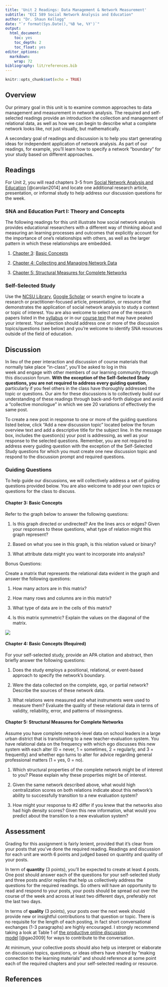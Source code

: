 ```yaml
---
title: 'Unit 2 Readings: Data Management & Network Measurement'
subtitle: "ECI 589 Social Network Analysis and Education"
author: "Dr. Shaun Kellogg"
date: "`r format(Sys.Date(),'%B %e, %Y')`"
output:
  html_document:
    toc: yes
    toc_depth: 2
    toc_float: yes
editor_options:
  markdown:
    wrap: 72
bibliography: lit/references.bib
---
```


```r
knitr::opts_chunk$set(echo = TRUE)
```

## Overview

Our primary goal in this unit is to examine common approaches to data
management and measurement in network analysis. The required and
self-selected readings provide an introduction the collection and
management of relational data, as well as how we can begin to describe
what a complete network looks like, not just visually, but
mathematically.

A secondary goal of readings and discussion is to help you start
generating ideas for independent application of network analysis. As
part of our readings, for example, you'll learn how to specify a network
"boundary" for your study based on different approaches.

## Readings

For Unit 2, you will read chapters 3-5 from [Social Network Analysis and
Education](https://catalog.lib.ncsu.edu/catalog/NCSU2803782)
[@carolan2014] and locate one additional research article, presentation,
or informal study to help address our discussion questions for the week.

### SNA and Education Part I: Theory and Concepts

The following readings for this unit illustrate how social network
analysis provides educational researchers with a different way of
thinking about and measuring an learning processes and outcomes that
explicitly account for the importance of one's relationships with
others, as well as the larger pattern in which these relationships are
embedded.

1.  [Chapter
    3](https://methods.sagepub.com/book/social-network-analysis-and-education/n3.xml):
    [Basic
    Concepts](https://methods.sagepub.com/book/social-network-analysis-and-education/n3.xml)

2.  [Chapter 4: Collecting and Managing Network
    Data](https://methods-sagepub-com.prox.lib.ncsu.edu/book/social-network-analysis-and-education/n4.xml)

3.  [Chapter 5: Structural Measures for Complete
    Networks](https://methods-sagepub-com.prox.lib.ncsu.edu/book/social-network-analysis-and-education/n5.xml)

### Self-Selected Study

Use the [NCSU Library](https://www.lib.ncsu.edu/#articles), [Google
Scholar](https://scholar.google.com/) or search engine to locate a
research or practitioner-focused article, presentation, or resource that
demonstrates the application of social network analysis to study a
context or topic of interest. You are also welcome to select one of the
research papers listed in
the [syllabus](https://sbkellogg.github.io/eci-589/) or in our [course
text](https://catalog.lib.ncsu.edu/catalog/NCSU2803782) that may have
peaked your interest. Your selection should address one or more of the
discussion topics/questions (see below) and you're welcome to identify
SNA resources outside of the field of education.

## Discussion

In lieu of the peer interaction and discussion of course materials that
normally take place "in-class", you'll be asked to log in this
week and engage with other members of our learning community through
this discussion forum. **With the exception of the Self-Selected Study
questions, you are not required to address every guiding question**,
particularly if you feel others in the class have thoroughly addressed
the topic or questions. Our aim for these discussions is to collectively
build our understanding of these readings through back-and-forth
dialogue and avoid a "collective monologue" in which we see 20
variations of effectively the same post.

To create a new post in response to one or more of the guiding questions
listed below, click "Add a new discussion topic" located below the forum
overview text and add a descriptive title for the subject line. In the
message box, includes the question(s) your post is addressing, as well
as your response to the selected questions. Remember, you are not
required to address every guiding question with the exception of the
Self-Selected Study questions for which you must create one new
discussion topic and respond to the discussion prompt and required
questions.

### Guiding Questions

To help guide our discussions, we will collectively address a set of
guiding questions provided below. You are also welcome to add your own
topics or questions for the class to discuss.

#### Chapter 3: Basic Concepts

Refer to the graph below to answer the following questions:

1.  Is this graph directed or undirected? Are the lines arcs or edges?
    Given your responses to these questions, what type of relation might
    this graph represent?

2.  Based on what you see in this graph, is this relation valued or
    binary?

3.  What attribute data might you want to incorporate into analysis?

Bonus Questions:

Create a matrix that represents the relational data evident in the graph
and answer the following questions:

1.  How many actors are in this matrix?

2.  How many rows and columns are in this matrix?

3.  What type of data are in the cells of this matrix?

4.  Is this matrix symmetric? Explain the values on the diagonal of the
    matrix.

![](img/graph.jpeg)

#### Chapter 4: Basic Concepts (Required)

For your self-selected study, provide an APA citation and abstract, then
briefly answer the following questions:

1.  Does the study employs a positional, relational, or event-based
    approach to specify the network's boundary.

2.  Were the data collected on the complete, ego, or partial network?
    Describe the sources of these network data.

3.  What relations were measured and what instruments were used to
    measure them? Evaluate the quality of these relational data in terms
    of validity, reliability, error, and patterns of missingness.

#### Chapter 5: Structural Measures for Complete Networks

Assume you have complete network-level data on school leaders in a large
urban district that is transitioning to a new teacher-evaluation system.
You have relational data on the frequency with which ego discusses this
new system with each alter (0 = never, 1 = sometimes, 2 = regularly, and
3 = frequently) and whether ego turns to alter for advice regarding
general professional matters (1 = yes, 0 = no).

1.  Which structural properties of the complete network might be of
    interest to you? Please explain why these properties might be of
    interest.

2.  Given the same network described above, what would high
    centralization scores on both relations indicate about this
    network's ability to successfully transition to a new evaluation
    system?

3.  How might your response to #2 differ if you knew that the networks
    also had high density scores? Given this new information, what would
    you predict about the transition to a new evaluation system?

## Assessment

Grading for this assignment is fairly lenient, provided that it's clear
from your posts that you've done the required reading. Readings and
discussion for each unit are worth 6 points and judged based on quantity
and quality of your posts.

In term of **quantity** (3 points), you'll be expected to create at
least 4 posts. One post should answer each of the questions for your
self-selected study and three posts and/or replies that help us
collectively address the questions for the required readings. So others
will have an opportunity to read and respond to your posts, your posts
should be spread out over the course of the week and across at least two
different days, preferably not the last two days.

In terms of **quality** (3 points), your posts over the next week should
provide new or insightful contributions to that question or topic.
There is no requisite for the length of each posting, in fact short
conversational exchanges (1-3 paragraphs) are highly encouraged. I
strongly recommend taking a look at Table 1 of [the productive online
discussion
model](https://moodle-courses2122.wolfware.ncsu.edu/pluginfile.php/287931/mod_forum/post/6203/Gao%2C%20Wang%2C%20Sun%20-%202009%20-%20A%20new%20model%20of%20productive%20online%20discussion%20and%20its%20implications%20for%20research%20and%20instruction.pdf) [@gao2009]
for ways to contribute to the conversation. 

At minimum, your collective posts should also help us interpret or
elaborate on discussion topics, questions, or ideas others have shared
by "making connection to the learning materials" and should reference at
some point each of the required chapters and your self-selected reading
or resource.

## References
